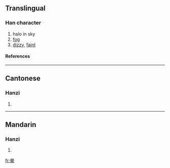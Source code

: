 {{see|暈}}

==Translingual==
===Han character===
{{Han char|rn=72|rad=日|as=06|sn=10|four=|canj=日月大手 (ABKQ)}}
# halo in sky
# [[fog]]
# [[dizzy]], [[faint]]
====References====
{{Han ref|kx=0495.241|hdz=21509.080|uh=6655|ud=26197}}

----
==Cantonese==
===Hanzi===
{{yue-hanzi|jyut=|y=wan4}}
# {{defn|Cantonese}}

----
==Mandarin==
===Hanzi===
{{cmn-hanzi|tra=暈|pin=[[yūn]] (yun1), [[yùn]] (yun4)|wg=yün<sup>1</sup>, yün<sup>4</sup>}}
# {{defn|Mandarin}}

[[fr:晕]]